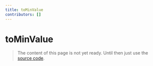 ```yaml
---
title: toMinValue
contributors: []
---
```


# toMinValue

> The content of this page is not yet ready. Until then just use the [source code](https://github.com/fabian-hiller/valibot/blob/main/library/src/transformations/toMinValue/toMinValue.ts).
